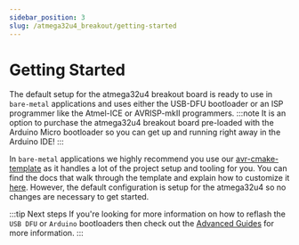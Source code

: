 ```yaml
---
sidebar_position: 3
slug: /atmega32u4_breakout/getting-started
---
```

# Getting Started
The default setup for the atmega32u4 breakout board is ready to use in ```bare-metal``` applications and uses either the USB-DFU bootloader or an ISP programmer like the
Atmel-ICE or AVRISP-mkII programmers.
:::note
It is an option to purchase the atmega32u4 breakout board pre-loaded with the Arduino Micro bootloader so you can get up and running right away in the
Arduino IDE!
:::

In ```bare-metal``` applications we highly recommend you use our [avr-cmake-template](https://github.com/greatlakesdev/avr-cmake-template) as
it handles a lot of the project setup and tooling for you. You can find the docs that walk through the template and explain how to customize it [here](/docs/avr-cmake-template/).
However, the default configuration is setup for the atmega32u4 so no changes are necessary to get started.

:::tip Next steps
If you're looking for more information on how to reflash the ```USB DFU``` or ```Arduino``` bootloaders then check out the [Advanced Guides](./advanced-guides) for more information.
:::